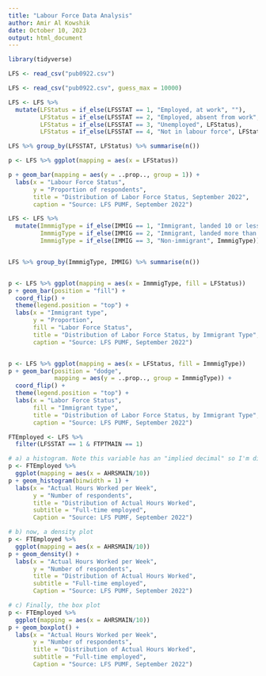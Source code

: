 ```yaml
---
title: "Labour Force Data Analysis"
author: Amir Al Kowshik
date: October 10, 2023
output: html_document
---
```



```r
library(tidyverse)
```



```r
LFS <- read_csv("pub0922.csv")
```



```r
LFS <- read_csv("pub0922.csv", guess_max = 10000)
```



```r
LFS <- LFS %>% 
  mutate(LFStatus = if_else(LFSSTAT == 1, "Employed, at work", ""),
         LFStatus = if_else(LFSSTAT == 2, "Employed, absent from work", LFStatus),
         LFStatus = if_else(LFSSTAT == 3, "Unemployed", LFStatus),
         LFStatus = if_else(LFSSTAT == 4, "Not in labour force", LFStatus))
```


```r
LFS %>% group_by(LFSSTAT, LFStatus) %>% summarise(n())
```


```r
p <- LFS %>% ggplot(mapping = aes(x = LFStatus))

p + geom_bar(mapping = aes(y = ..prop.., group = 1)) +
  labs(x = "Labour Force Status",
       y = "Proportion of respondents",
       title = "Distribution of Labor Force Status, September 2022",
       caption = "Source: LFS PUMF, September 2022")

```



```r
LFS <- LFS %>% 
  mutate(ImmmigType = if_else(IMMIG == 1, "Immigrant, landed 10 or less years earlier", ""),
         ImmmigType = if_else(IMMIG == 2, "Immigrant, landed more than 10 years earlier", ImmmigType),
         ImmmigType = if_else(IMMIG == 3, "Non-immigrant", ImmmigType))


LFS %>% group_by(ImmmigType, IMMIG) %>% summarise(n())


p <- LFS %>% ggplot(mapping = aes(x = ImmmigType, fill = LFStatus))
p + geom_bar(position = "fill") + 
  coord_flip() +
  theme(legend.position = "top") +
  labs(x = "Immigrant type",
       y = "Proportion",
       fill = "Labor Force Status",
       title = "Distribution of Labor Force Status, by Immigrant Type",
       caption = "Source: LFS PUMF, September 2022")


p <- LFS %>% ggplot(mapping = aes(x = LFStatus, fill = ImmmigType))
p + geom_bar(position = "dodge",
             mapping = aes(y = ..prop.., group = ImmmigType)) + 
  coord_flip() +
  theme(legend.position = "top") +
  labs(x = "Labor Force Status",
       fill = "Immigrant type",
       title = "Distribution of Labor Force Status, by Immigrant Type",
       caption = "Source: LFS PUMF, September 2022")
```


```r
FTEmployed <- LFS %>%
  filter(LFSSTAT == 1 & FTPTMAIN == 1)

# a) a histogram. Note this variable has an "implied decimal" so I'm dividing by 10 get a measure in hours
p <- FTEmployed %>% 
  ggplot(mapping = aes(x = AHRSMAIN/10)) 
p + geom_histogram(binwidth = 1) +
  labs(x = "Actual Hours Worked per Week",
       y = "Number of respondents",
       title = "Distribution of Actual Hours Worked",
       subtitle = "Full-time employed",
       Caption = "Source: LFS PUMF, September 2022")
```


```r
# b) now, a density plot
p <- FTEmployed %>% 
  ggplot(mapping = aes(x = AHRSMAIN/10)) 
p + geom_density() +
  labs(x = "Actual Hours Worked per Week",
       y = "Number of respondents",
       title = "Distribution of Actual Hours Worked",
       subtitle = "Full-time employed",
       Caption = "Source: LFS PUMF, September 2022")
```


```r
# c) Finally, the box plot
p <- FTEmployed %>% 
  ggplot(mapping = aes(x = AHRSMAIN/10)) 
p + geom_boxplot() +
  labs(x = "Actual Hours Worked per Week",
       y = "Number of respondents",
       title = "Distribution of Actual Hours Worked",
       subtitle = "Full-time employed",
       Caption = "Source: LFS PUMF, September 2022")
```
